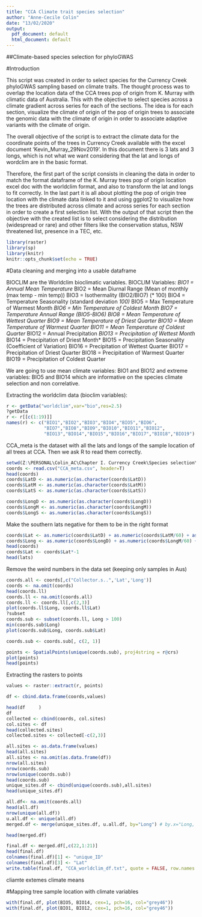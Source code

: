 ```yaml
---
title: "CCA Climate trait species selection"
author: "Anne-Cecile Colin"
date: "13/02/2020"
output:
  pdf_document: default
  html_document: default
---
```


##Climate-based species selection for phyloGWAS


#Introduction

This script was created in order to select species for the Currency Creek phyloGWAS sampling based on climate traits. The thought process was to overlap the location data of the CCA trees pop of origin from K. Murray with climatic data of Australia. This with the objective to select species across a climate gradient across series for each of the sections. The idea is for each section, visualize the climate of origin of the pop of origin trees to associate the genomic data with the climate of origin in order to associate adaptive variants with the climate of origin.

The overall objective of the script is to extract the climate data for the coordinate points of the trees in Currency Creek available with the excel document 'Kevin_Murray_29Nov2019'. In this document there is 3 lats and 3 longs, which is not what we want considering that the lat and longs of wordclim are in the basic format.

Therefore, the first part of the script consists in cleaning the data in order to match the format dataframe of the K. Murray trees pop of origin location excel doc with the worldclim format, and also to transform the lat and longs to fit correctly.
In the last part it is all about plotting the pop of origin tree location with the climate data linked to it and using ggplot2 to visualize how the trees are distributed across climate and across series for each section in order to create a first selection list.
With the output of that script then the objective with the created list is to select considering the distribution (widespread or rare) and other filters like the conservation status, NSW threatened list, presence in a TEC, etc.

```r
library(raster)
library(sp)
library(knitr)
knitr::opts_chunk$set(echo = TRUE)
```


#Data cleaning and merging into a usable dataframe

BIOCLIM are the Worldclim bioclimatic variables.
 BIOCLIM Variables:
*BIO1 = Annual Mean Temperature*
BIO2 = Mean Diurnal Range (Mean of monthly (max temp - min temp))
BIO3 = Isothermality (BIO2/BIO7) (* 100)
BIO4 = Temperature Seasonality (standard deviation *100)
*BIO5 = Max Temperature of Warmest Month*
BIO6 = Min Temperature of Coldest Month
BIO7 = Temperature Annual Range (BIO5-BIO6)
BIO8 = Mean Temperature of Wettest Quarter
BIO9 = Mean Temperature of Driest Quarter
BIO10 = Mean Temperature of Warmest Quarter
BIO11 = Mean Temperature of Coldest Quarter
*BIO12 = Annual Precipitation*
BIO13 = Precipitation of Wettest Month
*BIO14 = Precipitation of Driest Month*
BIO15 = Precipitation Seasonality (Coefficient of Variation)
BIO16 = Precipitation of Wettest Quarter
BIO17 = Precipitation of Driest Quarter
BIO18 = Precipitation of Warmest Quarter
BIO19 = Precipitation of Coldest Quarter

We are going to use mean climate variables: BIO1 and BIO12 and extreme variables: BIO5 and BIO14 which are informative on the species climate selection and non correlative.


Extracting the worldclim data (bioclim variables):
```r
r <- getData("worldclim",var="bio",res=2.5)
?getData
r <- r[[c(1:19)]]
names(r) <- c("BIO1","BIO2","BIO3","BIO4","BIO5","BIO6",
              "BIO7","BIO8","BIO9","BIO10","BIO11","BIO12",
              "BIO13","BIO14","BIO15","BIO16","BIO17","BIO18","BIO19")
```

CCA_meta is the dataset with all the lats and longs of the sample location of all trees at CCA. Then we ask R to read them correctly.
```r
setwd(Z:\PERSONAL\Colin_AC\Chapter I. Currency Creek\Species selection\CCA_species_selection\clean_data)
coords <- read.csv("CCA_meta.csv", header=T)
head(coords)
coords$LatD <- as.numeric(as.character(coords$LatD))
coords$LatM <- as.numeric(as.character(coords$LatM))
coords$LatS <- as.numeric(as.character(coords$LatS))

coords$LongD <- as.numeric(as.character(coords$LongD))
coords$LongM <- as.numeric(as.character(coords$LongM))
coords$LongS <- as.numeric(as.character(coords$LongS))

```


 Make the southern lats negative for them to be in the right format
 
```r
coords$Lat <- as.numeric(coords$LatD) + as.numeric(coords$LatM/60) + as.numeric(coords$LatS/60^2)
coords$Long <- as.numeric(coords$LongD) + as.numeric(coords$LongM/60) + as.numeric(coords$LongS/60^2)
head(coords)
coords$Lat <- coords$Lat*-1 
head(lats)
```


Remove the weird numbers in the data set (keeping only samples in Aus)

```r
coords.all <- coords[,c("Collector.s..",'Lat','Long')]
coords <- na.omit(coords)
head(coords.ll)
coords.ll <- na.omit(coords.all)
coords.ll <- coords.ll[,c(2,3)]
plot(coords.ll$Long, coords.ll$Lat)
?subset
coords.sub <- subset(coords.ll, Long > 100) 
min(coords.sub$Long)
plot(coords.sub$Long, coords.sub$Lat)
```

```r
coords.sub <- coords.sub[, c(2, 1)]
```

```r
points <- SpatialPoints(unique(coords.sub), proj4string = r@crs)
plot(points)
head(points)
```


Extracting the rasters to points
```r
values <- raster::extract(r, points)
```



```r
df <- cbind.data.frame(coords,values)
```

```r
head(df     )
df
collected <- cbind(coords, col.sites)
col.sites <- df
head(collected.sites)
collected.sites <- collected[-c(2,3)]
```

```r
all.sites <- as.data.frame(values)
head(all.sites)
all.sites <- na.omit(as.data.frame(df))
nrow(all.sites)
nrow(coords.sub)
nrow(unique(coords.sub))
head(coords.sub)
unique_sites.df <- cbind(unique(coords.sub),all.sites)
head(unique_sites.df)
```


```r
all.df<- na.omit(coords.all)
head(all.df)
nrow(unique(all.df))
u.all.df <- unique(all.df)
merged.df <- merge(unique_sites.df, u.all.df, by="Long") # by.x="Long, by.y="Long"

head(merged.df)
```

```r
final.df <- merged.df[,c(22,1:21)]
head(final.df)
colnames(final.df)[1] <- "unique_ID"
colnames(final.df)[3] <- "Lat"
write.table(final.df, "CCA_worldclim_df.txt", quote = FALSE, row.names = FALSE)
```

cliamte extemes
climate means


#Mapping tree sample location with climate variables

```r

with(final.df, plot(BIO5, BIO14, cex=1, pch=16, col="grey46"))
with(final.df, plot(BIO1, BIO12, cex=1, pch=16, col="grey46"))
```

